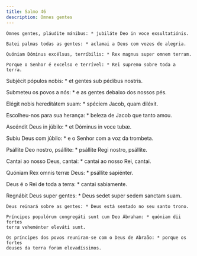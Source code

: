 ```yaml
---
title: Salmo 46
description: Omnes gentes
---
```


<div class="side-by-side not-content">

    Omnes gentes, pláudite mánibus: * jubiláte Deo in voce exsultatiónis.

    Batei palmas todas as gentes: * aclamai a Deus com vozes de alegria.

    Quóniam Dóminus excélsus, terríbilis: * Rex magnus super omnem terram.

    Porque o Senhor é excelso e terrível: * Rei supremo sobre toda a terra.
  </span>

Subjécit pópulos nobis: * et gentes sub pédibus nostris.

Submeteu os povos a nós: * e as gentes debaixo dos nossos pés.

Elégit nobis hereditátem suam: * spéciem Jacob, quam diléxit.

Escolheu-nos para sua herança: * beleza de Jacob que tanto amou.

Ascéndit Deus in júbilo: * et Dóminus in voce tubæ.

Subiu Deus com júbilo: * e o Senhor com a voz da trombeta.

Psállite Deo nostro, psállite: * psállite Regi nostro, psállite.

Cantai ao nosso Deus, cantai: * cantai ao nosso Rei, cantai.

Quóniam Rex omnis terræ Deus: * psállite sapiénter.

Deus é o Rei de toda a terra: * cantai sabiamente.

  <span>
    Regnábit Deus super gentes: * Deus sedet super sedem sanctam suam.

    Deus reinará sobre as gentes: * Deus está sentado no seu santo trono.

    Príncipes populórum congregáti sunt cum Deo Ábraham: * quóniam dii fortes
    terræ veheménter eleváti sunt.

    Os príncipes dos povos reuniram-se com o Deus de Abraão: * porque os fortes
    deuses da terra foram elevadíssimos.

</div>
